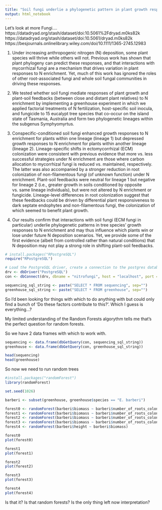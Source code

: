 ```yaml
---
title: "Soil fungi underlie a phylogenetic pattern in plant growth responses to nitrogen enrichment - Random Forests"
output: html_notebook
---
```


Let's look at more Fungi....
https://datadryad.org/stash/dataset/doi:10.5061%2Fdryad.m0ks82k
https://datadryad.org/stash/dataset/doi:10.5061/dryad.m0ks82k
https://besjournals.onlinelibrary.wiley.com/doi/10.1111/1365-2745.12983

1. Under increasing anthropogenic nitrogen (N) deposition, some plant species will thrive while others will not. Previous work has shown that plant phylogeny can predict these responses, and that interactions with mycorrhizal fungi are a mechanism that drives variation in plant responses to N enrichment. Yet, much of this work has ignored the roles of other root-associated fungi and whole soil fungal communities in driving these responses. 

2. We tested whether soil fungi mediate responses of plant growth and plant-soil feedbacks (between close and distant plant relatives) to N enrichment by implementing a greenhouse experiment in which we applied factorial treatments of N fertilization, host-specific soil inocula, and fungicide to 15 eucalypt tree species that co-occur on the island state of Tasmania, Australia and form two phylogenetic lineages within the subgenus Symphyomyrtus. 

3. Conspecific-conditioned soil fungi enhanced growth responses to N enrichment for plants within one lineage (lineage 1) but depressed growth responses to N enrichment for plants within another lineage (lineage 2). Lineage-specific shifts in ectomycorrhizal (ECM) colonization were consistent with previous evidence that more vs. less successful strategies under N enrichment are those where carbon allocation to mycorrhizal fungi is reduced vs. maintained, respectively. The latter was also accompanied by a stronger reduction in root colonization of non-filamentous fungi (of unknown function) under N enrichment. Plant-soil feedbacks were neutral for lineage 1 but negative for lineage 2 (i.e., greater growth in soils conditioned by opposite vs. same lineage individuals), but were not altered by N enrichment or fungicide. Lineage-level differences in root colonization suggest that these feedbacks could be driven by differential plant responsiveness to dark septate endophytes and non-filamentous fungi, the colonization of which seemed to benefit plant growth. 

4. Our results confirm that interactions with soil fungi (ECM fungi in particular) underlie phylogenetic patterns in tree species’ growth responses to N enrichment and may thus influence which plants win or lose under future N deposition scenarios. Yet, we provide some of the first evidence (albeit from controlled rather than natural conditions) that N deposition may not play a strong role in shifting plant-soil feedbacks. 

```r
# install.packages("RPostgreSQL")
require("RPostgreSQL")

# Load the PostgreSQL driver, create a connection to the postgres database
drv <- dbDriver("PostgreSQL")
con <- dbConnect(drv, dbname = "nitrofungi", host = "localhost", port = 5432, user = "ruser", password = "ruser")

sequencing_sql_string <- paste("SELECT * FROM sequencing", sep="")
greenhouse_sql_string <- paste("SELECT * FROM greenhouse", sep="")
```

So I'd been looking for things with which to do anything with but could only find a bunch of 'Do these factors contribute to this?'. Which I guess is everything...?

My limited understanding of the Random Forests algorythm tells me that's the perfect question for random forests.

So we have 2 data frames with which to work with. 
```r
sequencing <- data.frame(dbGetQuery(con, sequencing_sql_string))
greenhouse <- data.frame(dbGetQuery(con, greenhouse_sql_string))

head(sequencing)
head(greenhouse)
```


So now we need to run random trees
```r
#install.packages("randomForest")
library(randomForest)

set.seed(1026)

barberi <- subset(greenhouse, greenhouse$species == "E. barberi")

forest0 <- randomForest(barberi$biomass ~ barberi$number_of_roots_colonized_by_ecm_fungi)
forest1 <- randomForest(barberi$biomass ~ barberi$number_of_roots_colonized_by_am_fungi)
forest2 <- randomForest(barberi$biomass ~ barberi$number_of_roots_colonized_by_dse_fungi)
forest3 <- randomForest(barberi$biomass ~ barberi$number_of_roots_colonized_by_nonfilamentous_fungi)
forest4 <- randomForest(barberi$height ~ barberi$biomass)

forest0
plot(forest0)

forest1
plot(forest1)

forest2
plot(forest2)

forest3
plot(forest3)

forest4
plot(forest4)
```

Is that it? Is that random forests? Is the only thing left now interpretation? 